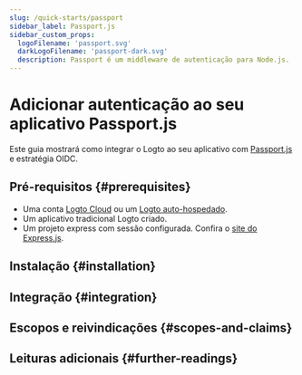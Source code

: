 ```yaml
---
slug: /quick-starts/passport
sidebar_label: Passport.js
sidebar_custom_props:
  logoFilename: 'passport.svg'
  darkLogoFilename: 'passport-dark.svg'
  description: Passport é um middleware de autenticação para Node.js.
---
```




# Adicionar autenticação ao seu aplicativo Passport.js

Este guia mostrará como integrar o Logto ao seu aplicativo com [Passport.js](https://www.passportjs.org/) e estratégia OIDC.

<GuideTip />

## Pré-requisitos \{#prerequisites}

- Uma conta [Logto Cloud](https://cloud.logto.io) ou um [Logto auto-hospedado](/introduction/set-up-logto-oss).
- Um aplicativo tradicional Logto criado.
- Um projeto express com sessão configurada. Confira o [site do Express.js](https://expressjs.com/).

## Instalação \{#installation}

<Installation />

## Integração \{#integration}

<Integration />

## Escopos e reivindicações \{#scopes-and-claims}

<ScopesAndClaims />

## Leituras adicionais \{#further-readings}

<FurtherReadings />
